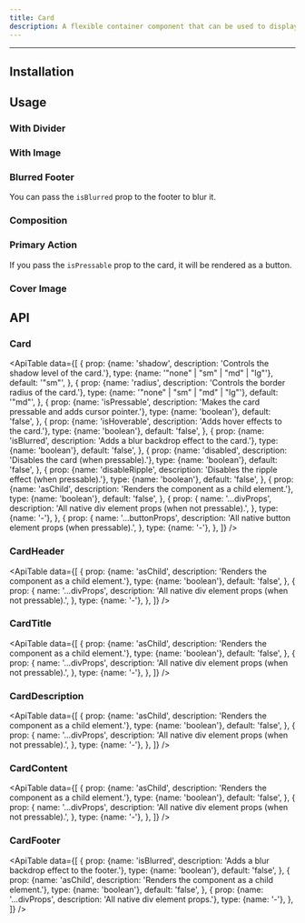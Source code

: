 ```yaml
---
title: Card
description: A flexible container component that can be used to display content.
---
```



<ComponentLinks name="Card" />

---

## Installation

<PackageManagers packageName="card" />

## Usage

<CodeDemo code={CardDemos.usage} />

### With Divider

<CodeDemo code={CardDemos.withDivider} />

### With Image

<CodeDemo code={CardDemos.withImage} />

### Blurred Footer

You can pass the `isBlurred` prop to the footer to blur it.

<CodeDemo code={CardDemos.blurredFooter} />

### Composition

<CodeDemo code={CardDemos.composition} />

### Primary Action

If you pass the `isPressable` prop to the card, it will be rendered as a button.

<CodeDemo code={CardDemos.primaryAction} />

### Cover Image

<CodeDemo code={CardDemos.coverImage} />

## API

### Card

<ApiTable
  data={[
    {
      prop: {name: 'shadow', description: 'Controls the shadow level of the card.'},
      type: {name: '"none" | "sm" | "md" | "lg"'},
      default: '"sm"',
    },
    {
      prop: {name: 'radius', description: 'Controls the border radius of the card.'},
      type: {name: '"none" | "sm" | "md" | "lg"'},
      default: '"md"',
    },
    {
      prop: {name: 'isPressable', description: 'Makes the card pressable and adds cursor pointer.'},
      type: {name: 'boolean'},
      default: 'false',
    },
    {
      prop: {name: 'isHoverable', description: 'Adds hover effects to the card.'},
      type: {name: 'boolean'},
      default: 'false',
    },
    {
      prop: {name: 'isBlurred', description: 'Adds a blur backdrop effect to the card.'},
      type: {name: 'boolean'},
      default: 'false',
    },
    {
      prop: {name: 'disabled', description: 'Disables the card (when pressable).'},
      type: {name: 'boolean'},
      default: 'false',
    },
    {
      prop: {name: 'disableRipple', description: 'Disables the ripple effect (when pressable).'},
      type: {name: 'boolean'},
      default: 'false',
    },
    {
      prop: {name: 'asChild', description: 'Renders the component as a child element.'},
      type: {name: 'boolean'},
      default: 'false',
    },
    {
      prop: {
        name: '...divProps',
        description: 'All native div element props (when not pressable).',
      },
      type: {name: '-'},
    },
    {
      prop: {
        name: '...buttonProps',
        description: 'All native button element props (when pressable).',
      },
      type: {name: '-'},
    },
  ]}
/>

### CardHeader

<ApiTable
  data={[
    {
      prop: {name: 'asChild', description: 'Renders the component as a child element.'},
      type: {name: 'boolean'},
      default: 'false',
    },
    {
      prop: {
        name: '...divProps',
        description: 'All native div element props (when not pressable).',
      },
      type: {name: '-'},
    },
  ]}
/>

### CardTitle

<ApiTable
  data={[
    {
      prop: {name: 'asChild', description: 'Renders the component as a child element.'},
      type: {name: 'boolean'},
      default: 'false',
    },
    {
      prop: {
        name: '...divProps',
        description: 'All native div element props (when not pressable).',
      },
      type: {name: '-'},
    },
  ]}
/>

### CardDescription

<ApiTable
  data={[
    {
      prop: {name: 'asChild', description: 'Renders the component as a child element.'},
      type: {name: 'boolean'},
      default: 'false',
    },
    {
      prop: {
        name: '...divProps',
        description: 'All native div element props (when not pressable).',
      },
      type: {name: '-'},
    },
  ]}
/>

### CardContent

<ApiTable
  data={[
    {
      prop: {name: 'asChild', description: 'Renders the component as a child element.'},
      type: {name: 'boolean'},
      default: 'false',
    },
    {
      prop: {
        name: '...divProps',
        description: 'All native div element props (when not pressable).',
      },
      type: {name: '-'},
    },
  ]}
/>

### CardFooter

<ApiTable
  data={[
    {
      prop: {name: 'isBlurred', description: 'Adds a blur backdrop effect to the footer.'},
      type: {name: 'boolean'},
      default: 'false',
    },
    {
      prop: {name: 'asChild', description: 'Renders the component as a child element.'},
      type: {name: 'boolean'},
      default: 'false',
    },
    {
      prop: {name: '...divProps', description: 'All native div element props.'},
      type: {name: '-'},
    },
  ]}
/>
